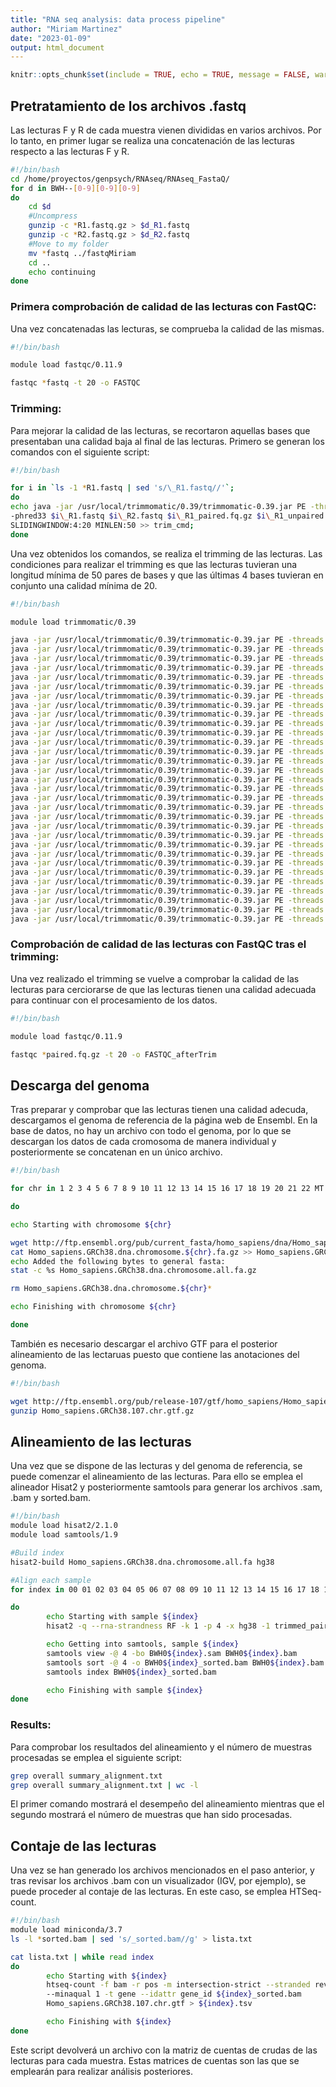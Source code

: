 ```yaml
---
title: "RNA seq analysis: data process pipeline"
author: "Miriam Martinez"
date: "2023-01-09"
output: html_document
---
```


```r

knitr::opts_chunk$set(include = TRUE, echo = TRUE, message = FALSE, warning = FALSE, eval = FALSE)

```

## Pretratamiento de los archivos .fastq

Las lecturas F y R de cada muestra vienen divididas en varios archivos. Por lo tanto, en primer lugar se realiza una concatenación de las lecturas respecto a las lecturas F y R.

```bash

#!/bin/bash
cd /home/proyectos/genpsych/RNAseq/RNAseq_FastaQ/
for d in BWH--[0-9][0-9][0-9]
do
	cd $d
	#Uncompress
	gunzip -c *R1.fastq.gz > $d_R1.fastq
	gunzip -c *R2.fastq.gz > $d_R2.fastq
	#Move to my folder
	mv *fastq ../fastqMiriam	
	cd ..
	echo continuing
done

```

### Primera comprobación de calidad de las lecturas con FastQC:

Una vez concatenadas las lecturas, se comprueba la calidad de las mismas.

```bash

#!/bin/bash

module load fastqc/0.11.9

fastqc *fastq -t 20 -o FASTQC

```

### Trimming:

Para mejorar la calidad de las lecturas, se recortaron aquellas bases que presentaban una calidad baja al final de las lecturas. Primero se generan los comandos con el siguiente script:

```bash

#!/bin/bash

for i in `ls -1 *R1.fastq | sed 's/\_R1.fastq//'`; 
do 
echo java -jar /usr/local/trimmomatic/0.39/trimmomatic-0.39.jar PE -threads 20 
-phred33 $i\_R1.fastq $i\_R2.fastq $i\_R1_paired.fq.gz $i\_R1_unpaired.fq.gz $i\_R2_paired.fq.gz $i\_R2_unpaired.fq.gz 
SLIDINGWINDOW:4:20 MINLEN:50 >> trim_cmd; 
done

```

Una vez obtenidos los comandos, se realiza el trimming de las lecturas. Las condiciones para realizar el trimming es que las lecturas tuvieran una longitud mínima de 50 pares de bases y que las últimas 4 bases tuvieran en conjunto una calidad mínima de 20.

```bash

#!/bin/bash

module load trimmomatic/0.39

java -jar /usr/local/trimmomatic/0.39/trimmomatic-0.39.jar PE -threads 20 -phred33 BWH--000_R1.fastq BWH--000_R2.fastq BWH--000_R1_paired.fq.gz BWH--000_R1_unpaired.fq.gz BWH--000_R2_paired.fq.gz BWH--000_R2_unpaired.fq.gz SLIDINGWINDOW:4:20 MINLEN:50
java -jar /usr/local/trimmomatic/0.39/trimmomatic-0.39.jar PE -threads 20 -phred33 BWH--001_R1.fastq BWH--001_R2.fastq BWH--001_R1_paired.fq.gz BWH--001_R1_unpaired.fq.gz BWH--001_R2_paired.fq.gz BWH--001_R2_unpaired.fq.gz SLIDINGWINDOW:4:20 MINLEN:50
java -jar /usr/local/trimmomatic/0.39/trimmomatic-0.39.jar PE -threads 20 -phred33 BWH--002_R1.fastq BWH--002_R2.fastq BWH--002_R1_paired.fq.gz BWH--002_R1_unpaired.fq.gz BWH--002_R2_paired.fq.gz BWH--002_R2_unpaired.fq.gz SLIDINGWINDOW:4:20 MINLEN:50
java -jar /usr/local/trimmomatic/0.39/trimmomatic-0.39.jar PE -threads 20 -phred33 BWH--003_R1.fastq BWH--003_R2.fastq BWH--003_R1_paired.fq.gz BWH--003_R1_unpaired.fq.gz BWH--003_R2_paired.fq.gz BWH--003_R2_unpaired.fq.gz SLIDINGWINDOW:4:20 MINLEN:50
java -jar /usr/local/trimmomatic/0.39/trimmomatic-0.39.jar PE -threads 20 -phred33 BWH--004_R1.fastq BWH--004_R2.fastq BWH--004_R1_paired.fq.gz BWH--004_R1_unpaired.fq.gz BWH--004_R2_paired.fq.gz BWH--004_R2_unpaired.fq.gz SLIDINGWINDOW:4:20 MINLEN:50
java -jar /usr/local/trimmomatic/0.39/trimmomatic-0.39.jar PE -threads 20 -phred33 BWH--005_R1.fastq BWH--005_R2.fastq BWH--005_R1_paired.fq.gz BWH--005_R1_unpaired.fq.gz BWH--005_R2_paired.fq.gz BWH--005_R2_unpaired.fq.gz SLIDINGWINDOW:4:20 MINLEN:50
java -jar /usr/local/trimmomatic/0.39/trimmomatic-0.39.jar PE -threads 20 -phred33 BWH--006_R1.fastq BWH--006_R2.fastq BWH--006_R1_paired.fq.gz BWH--006_R1_unpaired.fq.gz BWH--006_R2_paired.fq.gz BWH--006_R2_unpaired.fq.gz SLIDINGWINDOW:4:20 MINLEN:50
java -jar /usr/local/trimmomatic/0.39/trimmomatic-0.39.jar PE -threads 20 -phred33 BWH--007_R1.fastq BWH--007_R2.fastq BWH--007_R1_paired.fq.gz BWH--007_R1_unpaired.fq.gz BWH--007_R2_paired.fq.gz BWH--007_R2_unpaired.fq.gz SLIDINGWINDOW:4:20 MINLEN:50
java -jar /usr/local/trimmomatic/0.39/trimmomatic-0.39.jar PE -threads 20 -phred33 BWH--008_R1.fastq BWH--008_R2.fastq BWH--008_R1_paired.fq.gz BWH--008_R1_unpaired.fq.gz BWH--008_R2_paired.fq.gz BWH--008_R2_unpaired.fq.gz SLIDINGWINDOW:4:20 MINLEN:50
java -jar /usr/local/trimmomatic/0.39/trimmomatic-0.39.jar PE -threads 20 -phred33 BWH--009_R1.fastq BWH--009_R2.fastq BWH--009_R1_paired.fq.gz BWH--009_R1_unpaired.fq.gz BWH--009_R2_paired.fq.gz BWH--009_R2_unpaired.fq.gz SLIDINGWINDOW:4:20 MINLEN:50
java -jar /usr/local/trimmomatic/0.39/trimmomatic-0.39.jar PE -threads 20 -phred33 BWH--010_R1.fastq BWH--010_R2.fastq BWH--010_R1_paired.fq.gz BWH--010_R1_unpaired.fq.gz BWH--010_R2_paired.fq.gz BWH--010_R2_unpaired.fq.gz SLIDINGWINDOW:4:20 MINLEN:50
java -jar /usr/local/trimmomatic/0.39/trimmomatic-0.39.jar PE -threads 20 -phred33 BWH--011_R1.fastq BWH--011_R2.fastq BWH--011_R1_paired.fq.gz BWH--011_R1_unpaired.fq.gz BWH--011_R2_paired.fq.gz BWH--011_R2_unpaired.fq.gz SLIDINGWINDOW:4:20 MINLEN:50
java -jar /usr/local/trimmomatic/0.39/trimmomatic-0.39.jar PE -threads 20 -phred33 BWH--012_R1.fastq BWH--012_R2.fastq BWH--012_R1_paired.fq.gz BWH--012_R1_unpaired.fq.gz BWH--012_R2_paired.fq.gz BWH--012_R2_unpaired.fq.gz SLIDINGWINDOW:4:20 MINLEN:50
java -jar /usr/local/trimmomatic/0.39/trimmomatic-0.39.jar PE -threads 20 -phred33 BWH--013_R1.fastq BWH--013_R2.fastq BWH--013_R1_paired.fq.gz BWH--013_R1_unpaired.fq.gz BWH--013_R2_paired.fq.gz BWH--013_R2_unpaired.fq.gz SLIDINGWINDOW:4:20 MINLEN:50
java -jar /usr/local/trimmomatic/0.39/trimmomatic-0.39.jar PE -threads 20 -phred33 BWH--014_R1.fastq BWH--014_R2.fastq BWH--014_R1_paired.fq.gz BWH--014_R1_unpaired.fq.gz BWH--014_R2_paired.fq.gz BWH--014_R2_unpaired.fq.gz SLIDINGWINDOW:4:20 MINLEN:50
java -jar /usr/local/trimmomatic/0.39/trimmomatic-0.39.jar PE -threads 20 -phred33 BWH--015_R1.fastq BWH--015_R2.fastq BWH--015_R1_paired.fq.gz BWH--015_R1_unpaired.fq.gz BWH--015_R2_paired.fq.gz BWH--015_R2_unpaired.fq.gz SLIDINGWINDOW:4:20 MINLEN:50
java -jar /usr/local/trimmomatic/0.39/trimmomatic-0.39.jar PE -threads 20 -phred33 BWH--016_R1.fastq BWH--016_R2.fastq BWH--016_R1_paired.fq.gz BWH--016_R1_unpaired.fq.gz BWH--016_R2_paired.fq.gz BWH--016_R2_unpaired.fq.gz SLIDINGWINDOW:4:20 MINLEN:50
java -jar /usr/local/trimmomatic/0.39/trimmomatic-0.39.jar PE -threads 20 -phred33 BWH--017_R1.fastq BWH--017_R2.fastq BWH--017_R1_paired.fq.gz BWH--017_R1_unpaired.fq.gz BWH--017_R2_paired.fq.gz BWH--017_R2_unpaired.fq.gz SLIDINGWINDOW:4:20 MINLEN:50
java -jar /usr/local/trimmomatic/0.39/trimmomatic-0.39.jar PE -threads 20 -phred33 BWH--018_R1.fastq BWH--018_R2.fastq BWH--018_R1_paired.fq.gz BWH--018_R1_unpaired.fq.gz BWH--018_R2_paired.fq.gz BWH--018_R2_unpaired.fq.gz SLIDINGWINDOW:4:20 MINLEN:50
java -jar /usr/local/trimmomatic/0.39/trimmomatic-0.39.jar PE -threads 20 -phred33 BWH--019_R1.fastq BWH--019_R2.fastq BWH--019_R1_paired.fq.gz BWH--019_R1_unpaired.fq.gz BWH--019_R2_paired.fq.gz BWH--019_R2_unpaired.fq.gz SLIDINGWINDOW:4:20 MINLEN:50
java -jar /usr/local/trimmomatic/0.39/trimmomatic-0.39.jar PE -threads 20 -phred33 BWH--020_R1.fastq BWH--020_R2.fastq BWH--020_R1_paired.fq.gz BWH--020_R1_unpaired.fq.gz BWH--020_R2_paired.fq.gz BWH--020_R2_unpaired.fq.gz SLIDINGWINDOW:4:20 MINLEN:50
java -jar /usr/local/trimmomatic/0.39/trimmomatic-0.39.jar PE -threads 20 -phred33 BWH--021_R1.fastq BWH--021_R2.fastq BWH--021_R1_paired.fq.gz BWH--021_R1_unpaired.fq.gz BWH--021_R2_paired.fq.gz BWH--021_R2_unpaired.fq.gz SLIDINGWINDOW:4:20 MINLEN:50
java -jar /usr/local/trimmomatic/0.39/trimmomatic-0.39.jar PE -threads 20 -phred33 BWH--022_R1.fastq BWH--022_R2.fastq BWH--022_R1_paired.fq.gz BWH--022_R1_unpaired.fq.gz BWH--022_R2_paired.fq.gz BWH--022_R2_unpaired.fq.gz SLIDINGWINDOW:4:20 MINLEN:50
java -jar /usr/local/trimmomatic/0.39/trimmomatic-0.39.jar PE -threads 20 -phred33 BWH--023_R1.fastq BWH--023_R2.fastq BWH--023_R1_paired.fq.gz BWH--023_R1_unpaired.fq.gz BWH--023_R2_paired.fq.gz BWH--023_R2_unpaired.fq.gz SLIDINGWINDOW:4:20 MINLEN:50
java -jar /usr/local/trimmomatic/0.39/trimmomatic-0.39.jar PE -threads 20 -phred33 BWH--024_R1.fastq BWH--024_R2.fastq BWH--024_R1_paired.fq.gz BWH--024_R1_unpaired.fq.gz BWH--024_R2_paired.fq.gz BWH--024_R2_unpaired.fq.gz SLIDINGWINDOW:4:20 MINLEN:50
java -jar /usr/local/trimmomatic/0.39/trimmomatic-0.39.jar PE -threads 20 -phred33 BWH--025_R1.fastq BWH--025_R2.fastq BWH--025_R1_paired.fq.gz BWH--025_R1_unpaired.fq.gz BWH--025_R2_paired.fq.gz BWH--025_R2_unpaired.fq.gz SLIDINGWINDOW:4:20 MINLEN:50
java -jar /usr/local/trimmomatic/0.39/trimmomatic-0.39.jar PE -threads 20 -phred33 BWH--026_R1.fastq BWH--026_R2.fastq BWH--026_R1_paired.fq.gz BWH--026_R1_unpaired.fq.gz BWH--026_R2_paired.fq.gz BWH--026_R2_unpaired.fq.gz SLIDINGWINDOW:4:20 MINLEN:50
java -jar /usr/local/trimmomatic/0.39/trimmomatic-0.39.jar PE -threads 20 -phred33 BWH--027_R1.fastq BWH--027_R2.fastq BWH--027_R1_paired.fq.gz BWH--027_R1_unpaired.fq.gz BWH--027_R2_paired.fq.gz BWH--027_R2_unpaired.fq.gz SLIDINGWINDOW:4:20 MINLEN:50
java -jar /usr/local/trimmomatic/0.39/trimmomatic-0.39.jar PE -threads 20 -phred33 BWH--028_R1.fastq BWH--028_R2.fastq BWH--028_R1_paired.fq.gz BWH--028_R1_unpaired.fq.gz BWH--028_R2_paired.fq.gz BWH--028_R2_unpaired.fq.gz SLIDINGWINDOW:4:20 MINLEN:50
java -jar /usr/local/trimmomatic/0.39/trimmomatic-0.39.jar PE -threads 20 -phred33 BWH--029_R1.fastq BWH--029_R2.fastq BWH--029_R1_paired.fq.gz BWH--029_R1_unpaired.fq.gz BWH--029_R2_paired.fq.gz BWH--029_R2_unpaired.fq.gz SLIDINGWINDOW:4:20 MINLEN:50
java -jar /usr/local/trimmomatic/0.39/trimmomatic-0.39.jar PE -threads 20 -phred33 BWH--030_R1.fastq BWH--030_R2.fastq BWH--030_R1_paired.fq.gz BWH--030_R1_unpaired.fq.gz BWH--030_R2_paired.fq.gz BWH--030_R2_unpaired.fq.gz SLIDINGWINDOW:4:20 MINLEN:50

```

### Comprobación de calidad de las lecturas con FastQC tras el trimming:

Una vez realizado el trimming se vuelve a comprobar la calidad de las lecturas para cerciorarse de que las lecturas tienen una calidad adecuada para continuar con el procesamiento de los datos.

```bash
#!/bin/bash

module load fastqc/0.11.9

fastqc *paired.fq.gz -t 20 -o FASTQC_afterTrim

```

## Descarga del genoma

Tras preparar y comprobar que las lecturas tienen una calidad adecuda, descargamos el genoma de referencia de la página web de Ensembl. En la base de datos, no hay un archivo con todo el genoma, por lo que se descargan los datos de cada cromosoma de manera individual y posteriormente se concatenan en un único archivo.

```bash
#!/bin/bash

for chr in 1 2 3 4 5 6 7 8 9 10 11 12 13 14 15 16 17 18 19 20 21 22 MT X Y

do

echo Starting with chromosome ${chr}

wget http://ftp.ensembl.org/pub/current_fasta/homo_sapiens/dna/Homo_sapiens.GRCh38.dna.chromosome.${chr}.fa.gz
cat Homo_sapiens.GRCh38.dna.chromosome.${chr}.fa.gz >> Homo_sapiens.GRCh38.dna.chromosome.all.fa.gz
echo Added the following bytes to general fasta:
stat -c %s Homo_sapiens.GRCh38.dna.chromosome.all.fa.gz

rm Homo_sapiens.GRCh38.dna.chromosome.${chr}*

echo Finishing with chromosome ${chr}

done

```

También es necesario descargar el archivo GTF para el posterior alineamiento de las lectaruas puesto que contiene las anotaciones del genoma.

```bash

#!/bin/bash

wget http://ftp.ensembl.org/pub/release-107/gtf/homo_sapiens/Homo_sapiens.GRCh38.107.chr.gtf.gz
gunzip Homo_sapiens.GRCh38.107.chr.gtf.gz

```

## Alineamiento de las lecturas

Una vez que se dispone de las lecturas y del genoma de referencia, se puede comenzar el alineamiento de las lecturas. Para ello se emplea el alineador Hisat2 y posteriormente samtools para generar los archivos .sam, .bam y sorted.bam.

```bash

#!/bin/bash
module load hisat2/2.1.0
module load samtools/1.9

#Build index
hisat2-build Homo_sapiens.GRCh38.dna.chromosome.all.fa hg38

#Align each sample
for index in 00 01 02 03 04 05 06 07 08 09 10 11 12 13 14 15 16 17 18 19 20 21 22 23 24 25 26 27 28 29 30

do
        echo Starting with sample ${index}
        hisat2 -q --rna-strandness RF -k 1 -p 4 -x hg38 -1 trimmed_paired_fastq/BWH0${index}_R1_paired.fq -2 trimmed_paired_fastq/BWH0${index}_R2_paired.fq -S BWH0${index}.sam 2>> summary_alignment.txt

        echo Getting into samtools, sample ${index}
        samtools view -@ 4 -bo BWH0${index}.sam BWH0${index}.bam
        samtools sort -@ 4 -o BWH0${index}_sorted.bam BWH0${index}.bam
        samtools index BWH0${index}_sorted.bam

        echo Finishing with sample ${index}
done

```

### Results:

Para comprobar los resultados del alineamiento y el número de muestras procesadas se emplea el siguiente script:

```bash

grep overall summary_alignment.txt
grep overall summary_alignment.txt | wc -l

```

El primer comando mostrará el desempeño del alineamiento mientras que el segundo mostrará el número de muestras que han sido procesadas.

## Contaje de las lecturas

Una vez se han generado los archivos mencionados en el paso anterior, y tras revisar los archivos .bam con un visualizador (IGV, por ejemplo), se puede proceder al contaje de las lecturas. En este caso, se emplea HTSeq-count.

```bash

#!/bin/bash
module load miniconda/3.7
ls -l *sorted.bam | sed 's/_sorted.bam//g' > lista.txt

cat lista.txt | while read index
do
        echo Starting with ${index}
        htseq-count -f bam -r pos -m intersection-strict --stranded reverse 
        --minaqual 1 -t gene --idattr gene_id ${index}_sorted.bam 
        Homo_sapiens.GRCh38.107.chr.gtf > ${index}.tsv

        echo Finishing with ${index}
done

```

Este script devolverá un archivo con la matriz de cuentas de crudas de las lecturas para cada muestra. Estas matrices de cuentas son las que se emplearán para realizar análisis posteriores.
